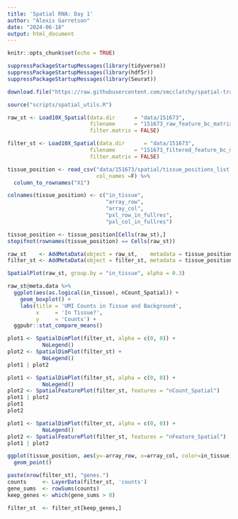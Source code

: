 ```yaml
---
title: 'Spatial RNA: Day 1'
author: "Alexis Garretson"
date: "2024-06-18"
output: html_document
---
```


```r
knitr::opts_chunk$set(echo = TRUE)

suppressPackageStartupMessages(library(tidyverse))
suppressPackageStartupMessages(library(hdf5r))
suppressPackageStartupMessages(library(Seurat))

download.file("https://raw.githubusercontent.com/smcclatchy/spatial-transcriptomics/main/code/spatial_utils.R", destfile = "scripts/spatial_utils.R")

source("scripts/spatial_utils.R")
```


```r
raw_st <- Load10X_Spatial(data.dir      = "data/151673", 
                          filename      = "151673_raw_feature_bc_matrix.h5",
                          filter.matrix = FALSE)

filter_st <- Load10X_Spatial(data.dir      = "data/151673", 
                          filename      = "151673_filtered_feature_bc_matrix.h5",
                          filter.matrix = FALSE)
```

```r
tissue_position <- read_csv("data/151673/spatial/tissue_positions_list.csv",
                            col_names =F) %>% 
  column_to_rownames("X1")

colnames(tissue_position) <- c("in_tissue", 
                               "array_row", 
                               "array_col", 
                               "pxl_row_in_fullres", 
                               "pxl_col_in_fullres")

tissue_position <- tissue_position[Cells(raw_st),]
stopifnot(rownames(tissue_position) == Cells(raw_st))

raw_st    <- AddMetaData(object = raw_st,    metadata = tissue_position)
filter_st <- AddMetaData(object = filter_st, metadata = tissue_position)
```

```r
SpatialPlot(raw_st, group.by = "in_tissue", alpha = 0.3)
```
```r
raw_st@meta.data %>%
  ggplot(aes(as.logical(in_tissue), nCount_Spatial)) +
    geom_boxplot() +
    labs(title = 'UMI Counts in Tissue and Background',
         x     = 'In Tissue?',
         y     = 'Counts') +
  ggpubr::stat_compare_means()
```
```r
plot1 <- SpatialDimPlot(filter_st, alpha = c(0, 0)) + 
           NoLegend()
plot2 <- SpatialDimPlot(filter_st) + 
           NoLegend()
plot1 | plot2
```


```r
plot1 <- SpatialDimPlot(filter_st, alpha = c(0, 0)) + 
           NoLegend()
plot2 <- SpatialFeaturePlot(filter_st, features = "nCount_Spatial")
plot1 | plot2
plot1
plot2
```

```r
plot1 <- SpatialDimPlot(filter_st, alpha = c(0, 0)) + 
           NoLegend()
plot2 <- SpatialFeaturePlot(filter_st, features = "nFeature_Spatial")
plot1 | plot2
```

```r
ggplot(tissue_position, aes(y=-array_row, x=array_col, color=in_tissue)) +
  geom_point()
```


```r
paste(nrow(filter_st), "genes.")
counts     <- LayerData(filter_st, 'counts')
gene_sums  <- rowSums(counts)
keep_genes <- which(gene_sums > 0)

filter_st  <- filter_st[keep_genes,]
```

